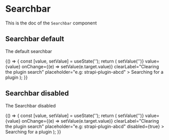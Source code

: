 <!--- Searchbar.stories.mdx --->


<Meta
  title="Design System/Molecules/Searchbar"
  component={Searchbar}
/>

# Searchbar

This is the doc of the `Searchbar` component

## Searchbar default

The default searchbar

<Canvas>
  <Story name="base">
    {() => {
      const [value, setValue] = useState('');
      return (
        <SearchForm>
          <Searchbar
            name="searchbar"
            onClear={() => setValue('')}
            value={value}
            onChange={(e) => setValue(e.target.value)}
            clearLabel="Clearing the plugin search"
            placeholder="e.g: strapi-plugin-abcd"
          >
            Searching for a plugin
          </Searchbar>
        </SearchForm>
      );
    }}
  </Story>
</Canvas>

## Searchbar disabled

The Searchbar disabled

<Canvas>
  <Story name="disabled">
    {() => {
      const [value, setValue] = useState('');
      return (
        <Searchbar
          name="searchbar"
          onClear={() => setValue('')}
          value={value}
          onChange={(e) => setValue(e.target.value)}
          clearLabel="Clearing the plugin search"
          placeholder="e.g: strapi-plugin-abcd"
          disabled={true}
        >
          Searching for a plugin
        </Searchbar>
      );
    }}
  </Story>
</Canvas>
